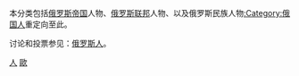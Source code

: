 本分类包括[[俄罗斯帝国|俄罗斯帝国]]人物、[[俄罗斯联邦|俄罗斯联邦]]人物、以及俄罗斯民族人物[[:Category:俄国人|:Category:俄国人]]重定向至此。

讨论和投票参见：[[Category_talk:俄罗斯人|俄罗斯人]]。

{{Commons category|People of Russia}}

[[Category:俄罗斯|人]]
[[Category:各國人物|歐]]